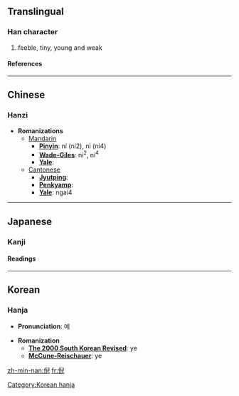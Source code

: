 ==Translingual==
===Han character===
{{Han char|rad=人|as=08|sn=10|four=2721<sub>7</sub>|canj=人竹X山 (OHXU)}}
# feeble, tiny, young and weak
====References====
{{Han ref|kx=0109.020|dkj=00792|dj=0231.110|hdz=10179.090|uh=502A|ud=20522|bh=ADD9|bd=44505}}
----

==Chinese==
===Hanzi===


* '''Romanizations'''
** [[Mandarin]]
*** '''[[Pinyin]]''': ní (ni2), nì (ni4)
*** '''[[Wade-Giles]]''': ni<sup>2</sup>, ni<sup>4</sup>
*** '''[[Yale]]''': 
**[[Cantonese]]
***'''[[Jyutping]]''':
***'''[[Penkyamp]]''': 
***'''[[Yale]]''': ngai4


----
==Japanese==
===Kanji===

{{ja-kanji|grade=|rs=人08}}
====Readings====
{{ja-readings|on=[[げい]] (gei), [[がい]] (gai)|kun=[[きわ]] (kiwa)}}


----
==Korean==
===Hanja===

* '''Pronunciation''': 예

* '''Romanization'''
** '''[[The 2000 South Korean Revised Romanization|The 2000 South Korean Revised]]''': ye
** '''[[McCune-Reischauer]]''': ye






[[Category:Korean hanja]]

[[zh-min-nan:倪]]
[[fr:倪]]